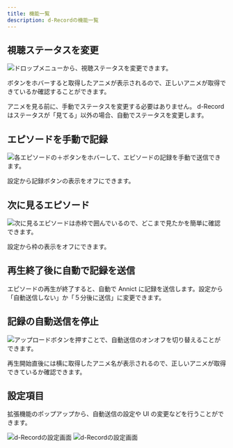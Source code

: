 ```yaml
---
title: 機能一覧
description: d-Recordの機能一覧
---
```




## 視聴ステータスを変更

![ドロップメニューから、視聴ステータスを変更できます。](../../assets/drop-menu.png)

ボタンをホバーすると取得したアニメが表示されるので、正しいアニメが取得できているか確認することができます。

<Aside type="tip" title="ヒント">
    アニメを見る前に、手動でステータスを変更する必要はありません。
    d-Recordはステータスが「見てる」以外の場合、自動でステータスを変更します。
</Aside>

## エピソードを手動で記録

![各エピソードの＋ボタンをホバーして、エピソードの記録を手動で送信できます。  ](../../assets/record-button.png)

設定から記録ボタンの表示をオフにできます。

## 次に見るエピソード

![次に見るエピソードは赤枠で囲んでいるので、どこまで見たかを簡単に確認できます。 ](../../assets/next-episode.png)
 
設定から枠の表示をオフにできます。

## 再生終了後に自動で記録を送信

エピソードの再生が終了すると、自動で Annict に記録を送信します。設定から「自動送信しない」か「５分後に送信」に変更できます。

## 記録の自動送信を停止

![アップロードボタンを押すことで、自動送信のオンオフを切り替えることができます。](../../assets/upload-button.png)

再生開始直後には横に取得したアニメ名が表示されるので、正しいアニメが取得できているか確認できます。

## 設定項目

拡張機能のポップアップから、自動送信の設定や UI の変更などを行うことができます。

<Image class="dark:sl-hidden" src={settingsLight} alt="d-Recordの設定画面" />
<Image class="light:sl-hidden" src={settingsDark} alt="d-Recordの設定画面" />
